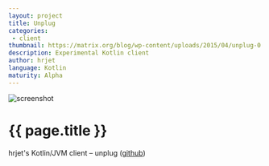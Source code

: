 ```yaml
---
layout: project
title: Unplug
categories: 
 - client
thumbnail: https://matrix.org/blog/wp-content/uploads/2015/04/unplug-0.1.5-400x284.png
description: Experimental Kotlin client
author: hrjet
language: Kotlin
maturity: Alpha
---
```


![screenshot](https://matrix.org/blog/wp-content/uploads/2015/04/unplug-0.1.5.png "{{ page.title }}")

# {{ page.title }}
hrjet's Kotlin/JVM client – unplug ([github](https://github.com/UprootLabs/unplug))
